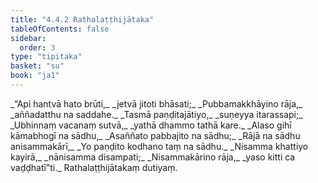 ```yaml
---
title: "4.4.2 Rathalaṭṭhijātaka"
tableOfContents: false
sidebar:
  order: 3
type: "tipitaka"
basket: "su"
book: "ja1"
---
```



<DynamicBreadcrumb />

<Division number="125" book="ja1" bookNo="22" page="271">

<Paragraph number="1044" type="verses" book="ja1">
_“Api hantvā hato brūti,_  
_jetvā jitoti bhāsati;_  
_Pubbamakkhāyino rāja,_  
_aññadatthu na saddahe._  

</Paragraph>

</Division>
<Division number="126" book="ja1" bookNo="22" page="271">

<Paragraph number="1045" type="verses" book="ja1">
_Tasmā paṇḍitajātiyo,_  
_suṇeyya itarassapi;_  
_Ubhinnaṃ vacanaṃ sutvā,_  
_yathā dhammo tathā kare._  

</Paragraph>

</Division>
<Division number="127" book="ja1" bookNo="22" page="271">

<Paragraph number="1046" type="verses" book="ja1">
_Alaso gihī kāmabhogī na sādhu,_  
_Asaññato pabbajito na sādhu;_  
_Rājā na sādhu anisammakārī,_  
_Yo paṇḍito kodhano taṃ na sādhu._  

</Paragraph>

</Division>
<Division number="128" book="ja1" bookNo="22" page="271">

<Paragraph number="1047" type="verses" book="ja1">
_Nisamma khattiyo kayirā,_  
_nānisamma disampati;_  
_Nisammakārino rāja,_  
_yaso kitti ca vaḍḍhatī”ti._  


</Paragraph>
</Division>

<Paragraph number="1048" type="center" book="ja1">
Rathalaṭṭhijātakaṃ dutiyaṃ.
</Paragraph>